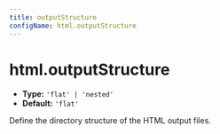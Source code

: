 ```yaml
---
title: outputStructure
configName: html.outputStructure
---
```


# html.outputStructure

- **Type:** `'flat' | 'nested'`
- **Default:** `'flat'`

Define the directory structure of the HTML output files.


<RsbuildConig />
